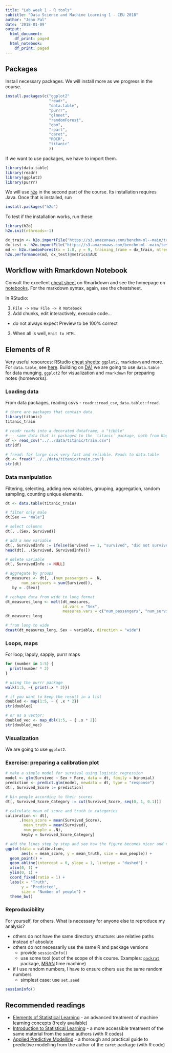 ```yaml
---
title: "Lab week 1 - R tools"
subtitle: "Data Science and Machine Learning 1 - CEU 2018"
author: "Jeno Pal"
date: '2018-01-09'
output:
  html_document:
    df_print: paged
  html_notebook:
    df_print: paged
---
```


## Packages

Install necessary packages. We will install more as we progress in the course.

```r
install.packages(c("ggplot2"
                   "readr",
                   "data.table",
                   "purrr",
                   "glmnet",
                   "randomForest",
                   "gbm",
                   "rpart",
                   "caret",
                   "ROCR",
                   "titanic"
                   ))
```

If we want to use packages, we have to import them.
```r
library(data.table)
library(readr)
library(ggplot2)
library(purrr)
```

We will use [`h2o`](https://www.h2o.ai/) in the second part of the course.
Its installation requires Java. Once that is installed, run

```r
install.packages("h2o")
```

To test if the installation works, run these:

```r
library(h2o)
h2o.init(nthreads=-1)

dx_train <- h2o.importFile("https://s3.amazonaws.com/benchm-ml--main/train-0.1m.csv")
dx_test <- h2o.importFile("https://s3.amazonaws.com/benchm-ml--main/test.csv")
md <- h2o.randomForest(x = 1:8, y = 9, training_frame = dx_train, ntrees = 50)  
h2o.performance(md, dx_test)@metrics$AUC
```

## Workflow with Rmarkdown Notebook

Consult the excellent [cheat sheet](https://www.rstudio.com/wp-content/uploads/2015/02/rmarkdown-cheatsheet.pdf) on Rmarkdown and see the homepage
on [notebooks](http://rmarkdown.rstudio.com/r_notebooks.html).
For the markdown syntax, again, see the cheatsheet.

In RStudio:

1. `File -> New File -> R Notebook`
2. Add chunks, edit interactively, execude code...
  - do not always expect Preview to be 100% correct
3. When all is well, `Knit to HTML`

## Elements of R

Very useful resources: RStudio [cheat sheets](https://www.rstudio.com/resources/cheatsheets/): 
`ggplot2`, `rmarkdown` and more. For `data.table`, see [here](https://s3.amazonaws.com/assets.datacamp.com/img/blog/data+table+cheat+sheet.pdf).
Building on [DA1](https://github.com/daroczig/CEU-R-lab) we are going to use
`data.table` for data munging, `ggplot2` for visualization and `rmarkdown`
for preparing notes (homeworks).

### Loading data

From data packages, reading csvs - `readr::read_csv`, `data.table::fread`.

```r
# there are packages that contain data
library(titanic)
titanic_train
```

```r
# readr reads into a decorated dataframe, a "tibble"
# -- same data that is packaged to the `titanic` package, both from Kaggle
df <- read_csv("../../data/titanic/train.csv")
str(df)
```

```r
# fread: for large csvs very fast and reliable. Reads to data.table
dt <- fread("../../data/titanic/train.csv")
str(dt)
```


### Data manipulation

Filtering, selecting, adding new variables, grouping, aggregation, random sampling,
counting unique elements.

```r
dt <- data.table(titanic_train)
```

```r
# filter only male
dt[Sex == "male"]
```

```r
# select columns
dt[, .(Sex, Survived)]
```
```r
# add a new variable
dt[, SurvivedInfo := ifelse(Survived == 1, "survived", "did not survive")]
head(dt[, .(Survived, SurvivedInfo)])

# delete variable
dt[, SurvivedInfo := NULL]
```

```r
# aggregate by groups
dt_measures <- dt[, .(num_passangers = .N,
       num_survivors = sum(Survived)),
   by = .(Sex)]
```

```r
# reshape data from wide to long format
dt_measures_long <- melt(dt_measures, 
                         id.vars = "Sex", 
                         measures.vars = c("num_passangers", "num_survivors"))
dt_measures_long
```

```r
# from long to wide
dcast(dt_measures_long, Sex ~ variable, direction = "wide")
```

### Loops, maps

For loop, lapply, sapply, purrr maps

```r
for (number in 1:5) {
  print(number * 2)
}
```
```r
# using the purrr package
walk(1:5, ~{ print(.x * 2)})

# if you want to keep the result in a list
doubled <- map(1:5, ~ { .x * 2})
str(doubled)

# or as a vector: 
doubled_vec <- map_dbl(1:5, ~ { .x * 2})
str(doubled_vec)
```

### Visualization

We are going to use `ggplot2`.

### Exercise: preparing a calibration plot

```r
# make a simple model for survival using logistic regression
model <- glm(Survived ~ Sex + Fare, data = dt, family = binomial)
prediction <- predict.glm(model, newdata = dt, type = "response")
dt[, Survived_Score := prediction]
```

```r
# bin people according to their scores
dt[, Survived_Score_Category := cut(Survived_Score, seq(0, 1, 0.1))]

# calculate mean of score and truth in categories
calibration <- dt[, 
      .(mean_score = mean(Survived_Score),
        mean_truth = mean(Survived),
        num_people = .N),
       keyby = Survived_Score_Category]
```

```r
# add the lines step by step and see how the figure becomes nicer and nicer!
ggplot(data = calibration,
       aes(x = mean_score, y = mean_truth, size = num_people)) +
  geom_point() +
  geom_abline(intercept = 0, slope = 1, linetype = "dashed") +
  xlim(0, 1) +
  ylim(0, 1) +
  coord_fixed(ratio = 1) +
  labs(x = "Truth",
       y = "Predicted",
       size = "Number of people") +
  theme_bw()
```

### Reproducibility

For yourself, for others. What is necessary for anyone else to reproduce
my analysis?

* others do not have the same directory structure: use relative paths instead
of absolute
* others do not necessarily use the same R and package versions
    + provide `sessionInfo()`
    + use some tool (out of the scope of this course. Examples: [`packrat`](https://rstudio.github.io/packrat/) package, [MRAN](https://mran.revolutionanalytics.com/) time machine)
* if I use random numbers, I have to ensure others use the same random numbers
  * simplest case: use `set.seed`

```r
sessionInfo()
```

## Recommended readings

- [Elements of Statistical Learning](https://web.stanford.edu/~hastie/ElemStatLearn/) - an advanced treatment of machine learning concepts (freely available)
- [Introduction to Statistical Learning](http://www-bcf.usc.edu/~gareth/ISL/) - a more accessible treatment of the same material from the same authors (with R codes)
- [Applied Predictive Modelling](http://appliedpredictivemodeling.com/) - a thorough and practical guide to predictive modelling from the author of the `caret` package (with R code)

